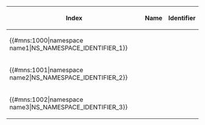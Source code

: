 <!--
	@author Jean-Lou Dupont
	@package ManageNamespaces
	@version @@package-version@@
	@Id $Id: ManageNamespaces.body.php 544 2007-10-12 14:05:08Z jeanlou.dupont $
-->
<!-- class and border attributes are not mandatory -->
<!-- nor is the table format -->
{| class="mns" border='1'
|-
! Index
! Name
! Identifier
|-
| {{#mns:1000|namespace name1|NS_NAMESPACE_IDENTIFIER_1}}
|-
| {{#mns:1001|namespace name2|NS_NAMESPACE_IDENTIFIER_2}}
|-
| {{#mns:1002|namespace name3|NS_NAMESPACE_IDENTIFIER_3}}
|}
